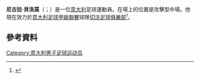 '''尼古拉·貝洛莫'''（{{lang-it|Nicola Bellomo}}；{{bd|1991年|2月18日}}）是一位[[意大利|意大利]]足球運動員。在場上的位置是攻擊型中場。他現在效力於[[意大利足球甲級聯賽|意大利足球甲級聯賽]]球隊[[切沃足球俱樂部|切沃足球俱樂部]]<ref>{{cite web|title=Comproprietà, ultimo giorno: Bellomo al Chievo, Armero a Udine, Barreto al Toro|url=http://www.gazzetta.it/Calciomercato/21-06-2014/calciomercato-comproprieta-ultimo-giorno-bellomo-chievo-armero-udine-barreto-toro-80995371715.shtml|website=gazzetta.it|publisher=La Gazzetta dello Sport|accessdate=21 June 2014|language=it|archive-date=2015-09-24|archive-url=https://web.archive.org/web/20150924152510/http://www.gazzetta.it/Calciomercato/21-06-2014/calciomercato-comproprieta-ultimo-giorno-bellomo-chievo-armero-udine-barreto-toro-80995371715.shtml|dead-url=no}}</ref>。
==參考資料==
{{Reflist}}

{{DEFAULTSORT: Bellomo, Nicola}}
[[Category:意大利男子足球运动员|Category:意大利男子足球运动员]]

{{Sport-bio-stub}}